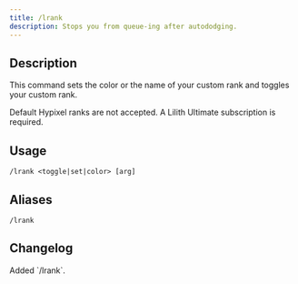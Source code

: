 ```yaml
---
title: /lrank
description: Stops you from queue-ing after autododging.
---
```


## Description

This command sets the color or the name of your custom rank and toggles your custom rank.

Default Hypixel ranks are not accepted. A Lilith Ultimate subscription is required.

## Usage

`/lrank <toggle|set|color> [arg]`

## Aliases

`/lrank`

## Changelog

<Steps>
    <Step title="Version 1.0.11" icon="code-branch">
        Added `/lrank`.
    </Step>
</Steps>
